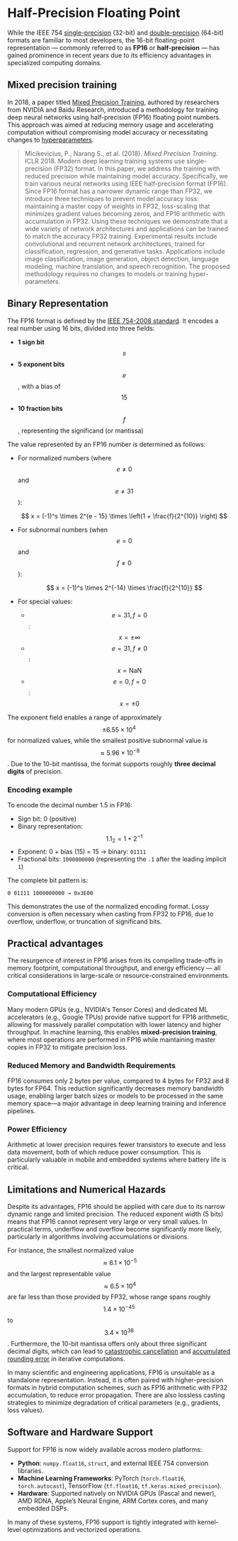 # Half-Precision Floating Point

While the IEEE 754 [single-precision](/format/fp32) (32-bit) and [double-precision](/format/fp64) (64-bit) formats are familiar to most developers, the 16-bit floating-point representation — commonly referred to as **FP16** or **half-precision** — has gained prominence in recent years due to its efficiency advantages in specialized computing domains.

## Mixed precision training

In 2018, a paper titled [Mixed Precision Training](/paper/mixedp_training.pdf), authored by researchers from NVIDIA and Baidu Research, introduced a methodology for training deep neural networks using half-precision (FP16) floating point numbers. This approach was aimed at reducing memory usage and accelerating computation without compromising model accuracy or necessitating changes to [hyperparameters](/ml/hyperparameter).

> <Note>Micikevicius, P., Narang S., et al. (2018). <em>Mixed Precision Training</em>. ICLR 2018.</Note>
> Modern deep learning training systems use single-precision (FP32) format. In this paper, we address the training with reduced precision while maintaining model accuracy. Specifically, we train various neural networks using IEEE half-precision format (FP16). Since FP16 format has a narrower dynamic range than FP32, we introduce three techniques to prevent model accuracy loss: maintaining a master copy of weights in FP32, loss-scaling that minimizes gradient values becoming zeros, and FP16 arithmetic with accumulation in FP32. Using these techniques we demonstrate that a wide variety of network architectures and applications can be trained to match the accuracy FP32 training. Experimental results include convolutional and recurrent network architectures, trained for classification, regression, and generative tasks. Applications include image classification, image generation, object detection, language modeling, machine translation, and speech recognition. The proposed methodology requires no changes to models or training hyper-parameters.

## Binary Representation

The FP16 format is defined by the [IEEE 754-2008 standard](/spec/ieee754). It encodes a real number using 16 bits, divided into three fields:

- **1 sign bit** $$s$$
- **5 exponent bits** $$e$$, with a bias of $$15$$
- **10 fraction bits** $$f$$, representing the significand (or mantissa)

The value represented by an FP16 number is determined as follows:

- For normalized numbers (where $$ e \neq 0 $$ and $$ e \neq 31 $$):
  
  $$
  x = (-1)^s \times 2^{e - 15} \times \left(1 + \frac{f}{2^{10}} \right)
  $$

- For subnormal numbers (when $$ e = 0 $$ and $$ f \neq 0 $$):

  $$
  x = (-1)^s \times 2^{-14} \times \frac{f}{2^{10}}
  $$

- For special values:
  - $$ e = 31, f = 0 $$: $$ x = \pm \infty $$
  - $$ e = 31, f \neq 0 $$: $$ x = \text{NaN} $$
  - $$ e = 0, f = 0 $$: $$ x = \pm 0 $$

The exponent field enables a range of approximately $$ \pm 6.55 \times 10^4 $$ for normalized values, while the smallest positive subnormal value is $$ \approx 5.96 \times 10^{-8} $$. Due to the 10-bit mantissa, the format supports roughly **three decimal digits** of precision.

### Encoding example

To encode the decimal number 1.5 in FP16:

- Sign bit: 0 (positive)
- Binary representation: $$1.1_2 = 1 + 2^{-1}$$
- Exponent: 0 + bias (15) = 15 → binary: `01111`
- Fractional bits: `1000000000` (representing the `.1` after the leading implicit `1`)

The complete bit pattern is:

```
0 01111 1000000000 → 0x3E00
```

This demonstrates the use of the normalized encoding format. Lossy conversion is often necessary when casting from FP32 to FP16, due to overflow, underflow, or truncation of significand bits.

## Practical advantages

The resurgence of interest in FP16 arises from its compelling trade-offs in memory footprint, computational throughput, and energy efficiency — all critical considerations in large-scale or resource-constrained environments.

### Computational Efficiency

Many modern GPUs (e.g., NVIDIA's Tensor Cores) and dedicated ML accelerators (e.g., Google TPUs) provide native support for FP16 arithmetic, allowing for massively parallel computation with lower latency and higher throughput. In machine learning, this enables **mixed-precision training**, where most operations are performed in FP16 while maintaining master copies in FP32 to mitigate precision loss.

### Reduced Memory and Bandwidth Requirements

FP16 consumes only 2 bytes per value, compared to 4 bytes for FP32 and 8 bytes for FP64. This reduction significantly decreases memory bandwidth usage, enabling larger batch sizes or models to be processed in the same memory space—a major advantage in deep learning training and inference pipelines.

### Power Efficiency

Arithmetic at lower precision requires fewer transistors to execute and less data movement, both of which reduce power consumption. This is particularly valuable in mobile and embedded systems where battery life is critical.

## Limitations and Numerical Hazards

Despite its advantages, FP16 should be applied with care due to its narrow dynamic range and limited precision. The reduced exponent width (5 bits) means that FP16 cannot represent very large or very small values. In practical terms, underflow and overflow become significantly more likely, particularly in algorithms involving accumulations or divisions.

For instance, the smallest normalized value $$ \approx 6.1 \times 10^{-5} $$ and the largest representable value $$ \approx 6.5 \times 10^4 $$ are far less than those provided by FP32, whose range spans roughly $$ 1.4 \times 10^{-45} $$ to $$ 3.4 \times 10^{38} $$. Furthermore, the 10-bit mantissa offers only about three significant decimal digits, which can lead to [catastrophic cancellation](/concept/cancellation) and [accumulated rounding error](/concept/accumulated-error) in iterative computations.

In many scientific and engineering applications, FP16 is unsuitable as a standalone representation. Instead, it is often paired with higher-precision formats in hybrid computation schemes, such as FP16 arithmetic with FP32 accumulation, to reduce error propagation. There are also lossless casting strategies to minimize degradation of critical parameters (e.g., gradients, loss values).

## Software and Hardware Support

Support for FP16 is now widely available across modern platforms:

- **Python**: `numpy.float16`, `struct`, and external IEEE 754 conversion libraries.
- **Machine Learning Frameworks**: PyTorch (`torch.float16`, `torch.autocast`), TensorFlow (`tf.float16`, `tf.keras.mixed_precision`).
- **Hardware**: Supported natively on NVIDIA GPUs (Pascal and newer), AMD RDNA, Apple’s Neural Engine, ARM Cortex cores, and many embedded DSPs.

In many of these systems, FP16 support is tightly integrated with kernel-level optimizations and vectorized operations.